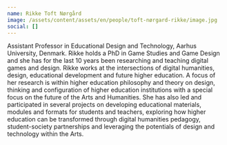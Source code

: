 ```yaml
---
name: Rikke Toft Nørgård
image: /assets/content/assets/en/people/toft-nørgard-rikke/image.jpg
social: []
---
```

Assistant Professor in Educational Design and Technology, Aarhus University, Denmark. Rikke holds a PhD in Game Studies and Game Design and she has for the last 10 years been researching and teaching digital games and design. Rikke works at the intersections of digital humanities, design, educational development and future higher education. A focus of her research is within higher education philosophy and theory on design, thinking and configuration of higher education institutions with a special focus on the future of the Arts and Humanities. She has also led and participated in several projects on developing educational materials, modules and formats for students and teachers, exploring how higher education can be transformed through digital humanities pedagogy, student-society partnerships and leveraging the potentials of design and technology within the Arts.